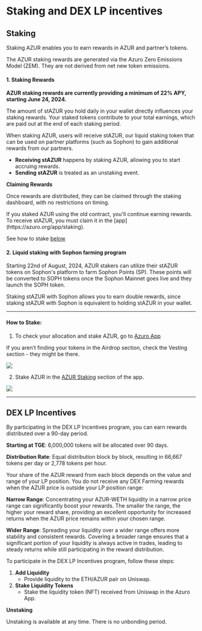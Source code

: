 
# Staking and DEX LP incentives

## Staking

Staking AZUR enables you to earn rewards in AZUR and partner’s tokens.

<Callout type="feature">
The AZUR staking rewards are generated via the Azuro Zero Emissions Model (ZEM). They are not derived from net new token emissions.
</Callout>

#### 1. Staking Rewards

**AZUR staking rewards are currently providing a minimum of 22% APY, starting June 24, 2024.**

The amount of stAZUR you hold daily in your wallet directly influences your staking rewards. Your staked tokens contribute to your total earnings, which are paid out at the end of each staking period.

When staking AZUR, users will receive stAZUR, our liquid staking token that can be used on partner platforms (such as Sophon) to gain additional rewards from our partners.

- **Receiving stAZUR** happens by staking AZUR, allowing you to start accruing rewards.
- **Sending stAZUR** is treated as an unstaking event.

**Claiming Rewards**

Once rewards are distributed, they can be claimed through the staking dashboard, with no restrictions on timing.

<Callout type="warning">
If you staked AZUR using the old contract, you'll continue earning rewards. To receive stAZUR, you must claim it in the [app](https://azuro.org/app/staking).
</Callout>

See how to stake [below](https://gem.azuro.org/concepts/azur/staking#how-to-stake)

#### 2. Liquid staking with Sophon farming program

Starting 22nd of August, 2024, AZUR stakers can utilize their stAZUR tokens on Sophon's platform to farm Sophon Points (SP). These points will be converted to SOPH tokens once the Sophon Mainnet goes live and they launch the SOPH token. 

Staking stAZUR with Sophon allows you to earn double rewards, since staking stAZUR with Sophon is equivalent to holding stAZUR in your wallet.

---

#### How to Stake:

1. To check your allocation and stake AZUR, go to [Azuro App](https://azuro.org/app/airdrop)

<Callout type="info">
If you aren’t finding your tokens in the Airdrop section, check the Vesting section - they might be there.
</Callout>

<Image
  src="/images/concepts/azur.png"
  width={2000}
  height={1000}
/>

2. Stake AZUR in the [AZUR Staking](https://azuro.org/app/staking) section of the app.

<Image
  src="/images/concepts/stake.png"
  width={2000}
  height={1000}
/>

---

## DEX LP Incentives

By participating in the DEX LP Incentives program, you can earn rewards distributed over a 90-day period.

**Starting at TGE**: 6,000,000 tokens will be allocated over 90 days.

**Distribution Rate**: Equal distribution block by block, resulting in 66,667 tokens per day or 2,778 tokens per hour.

<Callout type="info">
Your share of the AZUR reward from each block depends on the value and range of your LP position. You do not receive any DEX Farming rewards when the AZUR price is outside your LP position range:

**Narrow Range**: Concentrating your AZUR-WETH liquidity in a narrow price range can significantly boost your rewards. The smaller the range, the higher your reward share, providing an excellent opportunity for increased returns when the AZUR price remains within your chosen range.

**Wider Range**: Spreading your liquidity over a wider range offers more stability and consistent rewards. Covering a broader range ensures that a significant portion of your liquidity is always active in trades, leading to steady returns while still participating in the reward distribution.

</Callout>

To participate in the DEX LP Incentives program, follow these steps:

1. **Add Liquidity**
    - Provide liquidity to the ETH/AZUR pair on Uniswap.
2. **Stake Liquidity Tokens**
    - Stake the liquidity token (NFT) received from Uniswap in the Azuro App.

**Unstaking**

Unstaking is available at any time. There is no unbonding period.
